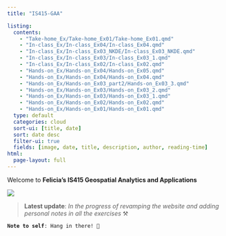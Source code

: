 ```yaml
---
title: "IS415-GAA"

listing:
  contents: 
    - "Take-home_Ex/Take-home_Ex01/Take-home_Ex01.qmd"
    - "In-class_Ex/In-class_Ex04/In-class_Ex04.qmd"
    - "In-class_Ex/In-class_Ex03_NKDE/In-class_Ex03_NKDE.qmd"
    - "In-class_Ex/In-class_Ex03/In-class_Ex03_1.qmd"
    - "In-class_Ex/In-class_Ex02/In-class_Ex02.qmd"
    - "Hands-on_Ex/Hands-on_Ex04/Hands-on_Ex05.qmd"
    - "Hands-on_Ex/Hands-on_Ex04/Hands-on_Ex04.qmd"
    - "Hands-on_Ex/Hands-on_Ex03_part2/Hands-on_Ex03_3.qmd"
    - "Hands-on_Ex/Hands-on_Ex03/Hands-on_Ex03_2.qmd"
    - "Hands-on_Ex/Hands-on_Ex03/Hands-on_Ex03_1.qmd"
    - "Hands-on_Ex/Hands-on_Ex02/Hands-on_Ex02.qmd"
    - "Hands-on_Ex/Hands-on_Ex01/Hands-on_Ex01.qmd"
  type: default
  categories: cloud
  sort-ui: [title, date]
  sort: date desc
  filter-ui: true
  fields: [image, date, title, description, author, reading-time]
html:
  page-layout: full
---
```


Welcome to **Felicia's IS415 Geospatial Analytics and Applications**

![](images/Totoro-main-2.gif){fig-align="center"}

> **Latest update**: *In the progress of revamping the website and adding personal notes in all the exercises* ⚒️

**`Note to self`**`: Hang in there! 💪`
